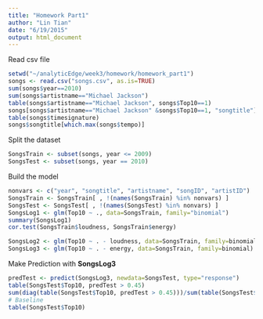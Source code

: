 ```yaml
---
title: "Homework Part1"
author: "Lin Tian"
date: "6/19/2015"
output: html_document
---
```


Read csv file

```r
setwd("~/analyticEdge/week3/homework/homework_part1")
songs <- read.csv("songs.csv", as.is=TRUE)
sum(songs$year==2010)
sum(songs$artistname=="Michael Jackson")
table(songs$artistname=="Michael Jackson", songs$Top10==1)
songs[songs$artistname=="Michael Jackson" &songs$Top10==1, "songtitle"]
table(songs$timesignature)
songs$songtitle[which.max(songs$tempo)]
```

Split the dataset

```r
SongsTrain <- subset(songs, year <= 2009)
SongsTest <- subset(songs, year == 2010)
```

Build the model

```r
nonvars <- c("year", "songtitle", "artistname", "songID", "artistID")
SongsTrain <- SongsTrain[ , !(names(SongsTrain) %in% nonvars) ]
SongsTest <- SongsTest[ , !(names(SongsTest) %in% nonvars) ]
SongsLog1 <- glm(Top10 ~ ., data=SongsTrain, family="binomial")
summary(SongsLog1)
cor.test(SongsTrain$loudness, SongsTrain$energy)

SongsLog2 <- glm(Top10 ~ . - loudness, data=SongsTrain, family=binomial)
SongsLog3 <- glm(Top10 ~ . - energy, data=SongsTrain, family=binomial)
```

Make Prediction with **SongsLog3**

```r
predTest <- predict(SongsLog3, newdata=SongsTest, type="response")
table(SongsTest$Top10, predTest > 0.45)
sum(diag(table(SongsTest$Top10, predTest > 0.45)))/sum(table(SongsTest$Top10, predTest > 0.45))
# Baseline
table(SongsTest$Top10)
```


